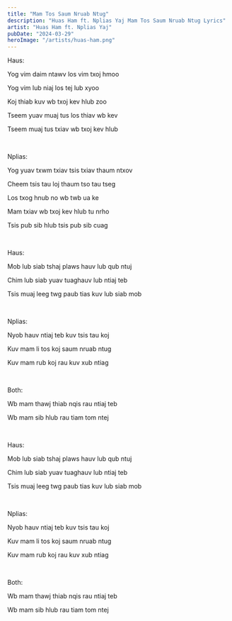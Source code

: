 ```yaml
---
title: "Mam Tos Saum Nruab Ntug"
description: "Huas Ham ft. Nplias Yaj Mam Tos Saum Nruab Ntug Lyrics"
artist: "Huas Ham ft. Nplias Yaj"
pubDate: "2024-03-29"
heroImage: "/artists/huas-ham.png"
---
```


Haus:

Yog vim daim ntawv los vim txoj hmoo

Yog vim lub niaj los tej lub xyoo

Koj thiab kuv wb txoj kev hlub zoo

Tseem yuav muaj tus los thiav wb kev

Tseem muaj tus txiav wb txoj kev hlub

<br />

Nplias:

Yog yuav txwm txiav tsis txiav thaum ntxov

Cheem tsis tau loj thaum tso tau tseg

Los txog hnub no wb twb ua ke

Mam txiav wb txoj kev hlub tu nrho

Tsis pub sib hlub tsis pub sib cuag

<br />

Haus:

Mob lub siab tshaj plaws hauv lub qub ntuj

Chim lub siab yuav tuaghauv lub ntiaj teb

Tsis muaj leeg twg paub tias kuv lub siab mob

<br />

Nplias:

Nyob hauv ntiaj teb kuv tsis tau koj

Kuv mam li tos koj saum nruab ntug

Kuv mam rub koj rau kuv xub ntiag

<br />

Both:

Wb mam thawj thiab nqis rau ntiaj teb

Wb mam sib hlub rau tiam tom ntej

<br />

Haus:

Mob lub siab tshaj plaws hauv lub qub ntuj

Chim lub siab yuav tuaghauv lub ntiaj teb

Tsis muaj leeg twg paub tias kuv lub siab mob

<br />

Nplias:

Nyob hauv ntiaj teb kuv tsis tau koj

Kuv mam li tos koj saum nruab ntug

Kuv mam rub koj rau kuv xub ntiag

<br />

Both:

Wb mam thawj thiab nqis rau ntiaj teb

Wb mam sib hlub rau tiam tom ntej

